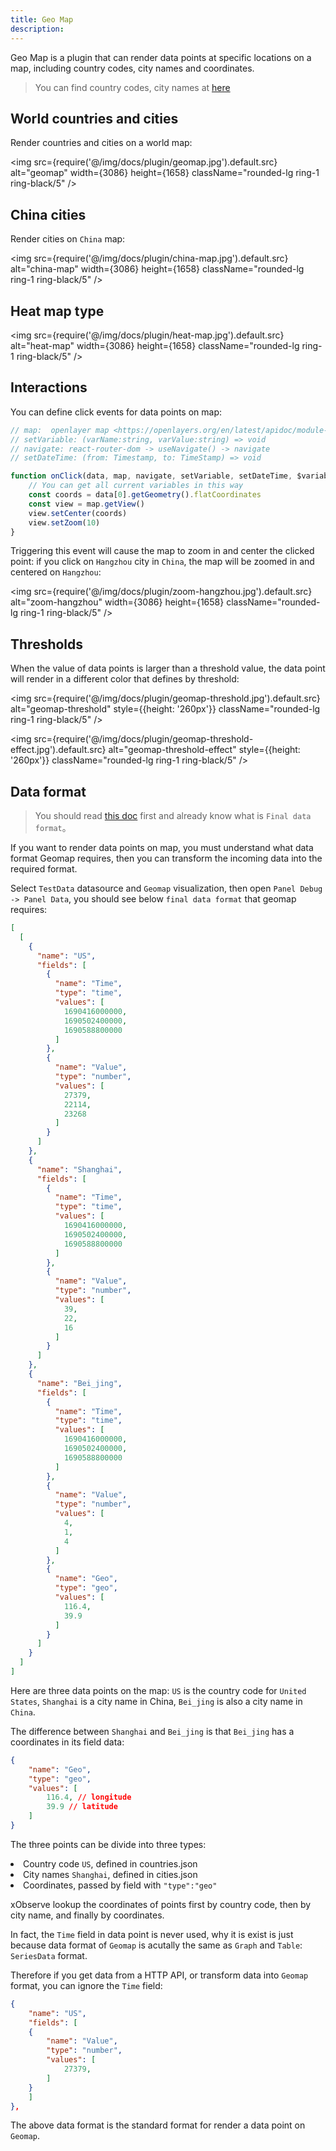 ```yaml
---
title: Geo Map
description: 
---
```



Geo Map is a plugin that can render data points at specific locations on a map, including country codes, city names and coordinates.

> You can find country codes, city names at [here](https://github.com/xobserve/xobserve/tree/main/ui/public/plugins/panel/geomap)

## World countries and cities
Render countries and cities on a world map:

<img src={require('@/img/docs/plugin/geomap.jpg').default.src} alt="geomap" width={3086} height={1658} className="rounded-lg ring-1 ring-black/5" />

## China cities

Render cities on `China` map:

<img src={require('@/img/docs/plugin/china-map.jpg').default.src} alt="china-map" width={3086} height={1658} className="rounded-lg ring-1 ring-black/5" />


## Heat map type 

<img src={require('@/img/docs/plugin/heat-map.jpg').default.src} alt="heat-map" width={3086} height={1658} className="rounded-lg ring-1 ring-black/5" />


## Interactions 

You can define click events for data points on map: 

```js
// map:  openlayer map <https://openlayers.org/en/latest/apidoc/module-ol_Map-Map.html>
// setVariable: (varName:string, varValue:string) => void 
// navigate: react-router-dom -> useNavigate() -> navigate 
// setDateTime: (from: Timestamp, to: TimeStamp) => void

function onClick(data, map, navigate, setVariable, setDateTime, $variables) {
    // You can get all current variables in this way
    const coords = data[0].getGeometry().flatCoordinates
    const view = map.getView()
    view.setCenter(coords)
    view.setZoom(10)
}
```

Triggering this event will cause the map to zoom in and center the clicked point: if you click on `Hangzhou` city in `China`, the map will be zoomed in and centered on `Hangzhou`:

<img src={require('@/img/docs/plugin/zoom-hangzhou.jpg').default.src} alt="zoom-hangzhou" width={3086} height={1658} className="rounded-lg ring-1 ring-black/5" />

## Thresholds

When the value of data points is larger than a threshold value, the data point will render in a different color that defines by threshold:

<img src={require('@/img/docs/plugin/geomap-threshold.jpg').default.src} alt="geomap-threshold" style={{height: '260px'}} className="rounded-lg ring-1 ring-black/5" />


<img src={require('@/img/docs/plugin/geomap-threshold-effect.jpg').default.src} alt="geomap-threshold-effect" style={{height: '260px'}} className="rounded-lg ring-1 ring-black/5" />

## Data format

> You should read [this doc](/docs/panel-data-transform) first and already know what is `Final data format`。

If you want to render data points on map, you must understand what data format Geomap requires, then you can transform the incoming data into the required format.

Select `TestData` datasource and `Geomap` visualization, then open `Panel Debug -> Panel Data`, you should see below `final data format` that geomap requires: 



```json
[
  [
    {
      "name": "US",
      "fields": [
        {
          "name": "Time",
          "type": "time",
          "values": [
            1690416000000,
            1690502400000,
            1690588800000
          ]
        },
        {
          "name": "Value",
          "type": "number",
          "values": [
            27379,
            22114,
            23268
          ]
        }
      ]
    },
    {
      "name": "Shanghai",
      "fields": [
        {
          "name": "Time",
          "type": "time",
          "values": [
            1690416000000,
            1690502400000,
            1690588800000
          ]
        },
        {
          "name": "Value",
          "type": "number",
          "values": [
            39,
            22,
            16
          ]
        }
      ]
    },
    {
      "name": "Bei_jing",
      "fields": [
        {
          "name": "Time",
          "type": "time",
          "values": [
            1690416000000,
            1690502400000,
            1690588800000
          ]
        },
        {
          "name": "Value",
          "type": "number",
          "values": [
            4,
            1,
            4
          ]
        },
        {
          "name": "Geo",
          "type": "geo",
          "values": [
            116.4,
            39.9
          ]
        }
      ]
    }
  ]
]
```

Here are three data points on the map: `US` is the country code for `United States`, `Shanghai` is a city name in China,  `Bei_jing` is also a city name in `China`.

The difference between `Shanghai` and `Bei_jing` is that `Bei_jing` has a coordinates in its field data: 

```json 
{
    "name": "Geo",
    "type": "geo",
    "values": [
        116.4, // longitude
        39.9 // latitude
    ]
}
```

The three points can be divide into three types:
<TextList>
    <li>Country code `US`,  defined in <Link href="https://github.com/xobserve/xobserve/blob/main/ui/public/plugins/panel/geomap/countries.json">countries.json</Link> </li>
    <li>City names `Shanghai`, defined in <Link href="https://github.com/xobserve/xobserve/blob/main/ui/public/plugins/panel/geomap/cities.json">cities.json</Link></li>
    <li>Coordinates, passed by field with <Code>"type":"geo"</Code></li>
</TextList>

xObserve lookup the coordinates of points first by country code, then by city name, and finally by coordinates.

In fact, the `Time` field in data point is never used, why it is exist is just because data format of `Geomap` is acutally the same as `Graph` and `Table`: `SeriesData` format. 

Therefore if you get data from a HTTP API, or transform data into `Geomap` format, you can ignore the `Time` field: 

```json
{
    "name": "US",
    "fields": [
    {
        "name": "Value",
        "type": "number",
        "values": [
            27379,
        ]
    }
    ]
},
```

The above data format is the standard format for render a data point on `Geomap`.